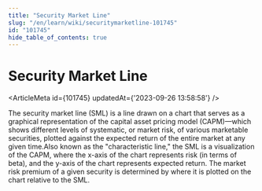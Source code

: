 ```yaml
---
title: "Security Market Line"
slug: "/en/learn/wiki/securitymarketline-101745"
id: "101745"
hide_table_of_contents: true
---
```



# Security Market Line

<ArticleMeta id={101745} updatedAt={'2023-09-26 13:58:58'} />
<div className='border-solid border-b border-t-0 my-4 border-[var(--ifm-color-gray-300)]' />

The security market line (SML) is a line drawn on a chart that serves as a graphical representation of the capital asset pricing model (CAPM)—which shows different levels of systematic, or market risk, of various marketable securities, plotted against the expected return of the entire market at any given time.Also known as the "characteristic line," the SML is a visualization of the CAPM, where the x-axis of the chart represents risk (in terms of beta), and the y-axis of the chart represents expected return. The market risk premium of a given security is determined by where it is plotted on the chart relative to the SML.
